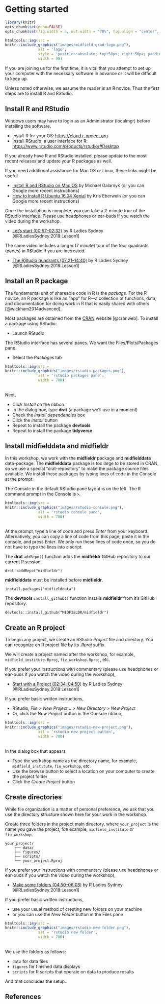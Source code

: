 # Getting started {- #getting-started}

<!-- This file is included in the book only if it is listed in the _bookdown.yml file. -->

```r
library(knitr)
opts_chunk$set(echo=FALSE)
opts_chunk$set(fig.width = 6, out.width = "70%", fig.align = "center", fig.asp = 0.618, comment = "#>")
```

```r
htmltools::img(src = 
knitr::include_graphics("images/midfield-grad-logo.png"), 
               alt = 'logo', 
               style = 'position:absolute; top:50px; right:50px; padding:0px;',
               width = 90)
```

If you are joining us for the first time, it is vital that you attempt to set up your computer with the necessary software in advance or it will be difficult to keep up. 

Unless noted otherwise, we assume the reader is an R novice. Thus the first steps are to install R and RStudio. 






## Install R and RStudio {-}

Windows users may have to login as an Administrator (localmgr) before installing the software. 

- Install R for your OS: <https://cloud.r-project.org> 
- Install RStudio, a user interface for R:  <https://www.rstudio.com/products/rstudio/#Desktop> 

If you already have R and RStudio installed, please update to the most recent releases and update your R packages as well. 

If you need additional assistance for Mac OS or Linux, these links might be useful 

- [Install R and RStudio on Mac OS](https://medium.com/@GalarnykMichael/install-r-and-rstudio-on-mac-e911606ce4f4) by Michael Galarnyk (or you can Google more recent instructions)    
- [How to Install R Ubuntu 16.04 Xenial](https://www.datascienceriot.com//r/install-ubuntu16/) by Kris Eberwein (or you can Google more recent instructions)  

Once the installation is complete, you can take a 2-minute tour of the RStudio interface. Please use headphones or ear-buds if you watch the video during the workshop. 

- [Let's start (00:57--02:32)](https://www.youtube.com/embed/kfcX5DEMAp4?start=57&end=152) by R Ladies Sydney [@RLadiesSydney:2018:Lesson1]   

The same video includes a longer (7 minute) tour of the four quadrants (panes) in RStudio if you are interested. 

- [The RStudio quadrants (07:21--14:40)](https://www.youtube.com/embed/kfcX5DEMAp4?start=441&end=880) by R Ladies Sydney [@RLadiesSydney:2018:Lesson1] 









## Install an R package {-}

The fundamental unit of shareable code in R is the *package.* 
For the R novice, an R package is like an "app" for R---a collection of functions, data, and documentation for doing work in R that is easily shared with others  [@wickham2014advanced]. 

Most packages are obtained from the [CRAN](https://cran.r-project.org/) website [@cranweb]. To install a package using RStudio:

- Launch RStudio 

The RStudio interface has several panes. We want the Files/Plots/Packages pane. 

- Select the *Packages*  tab  

```r
htmltools::img(src = 
knitr::include_graphics("images/rstudio-packages.png"), 
               alt = 'rstudio packages pane', 
               width = 700)
```

<br>
Next, 

- Click *Install* on the ribbon 
- In the dialog box, type **drat** (a package we'll use in a moment) 
- Check the *Install dependencies* box 
- Click the  *Install* button 
- Repeat to install the package **devtools** 
- Repeat to install the package **tidyverse**





## Install midfielddata and midfieldr {-}

In this workshop, we work with the **midfieldr** package and  **midfielddata** data-package. The **midfielddata** package is too large to be stored in CRAN, so we use a special "drat-repository" to make the package source files available. We install these packages by typing lines of code in the Console at the prompt. 


The Console in the default RStudio pane layout is on the left.  The R command prompt in the Console is `>`. 

```r
htmltools::img(src = 
knitr::include_graphics("images/rstudio-console.png"), 
               alt = 'rstudio console pane', 
               width = 700)
```

<br>
At the prompt, type a line of code and press *Enter* from your keyboard. Alternatively, you can copy a line of code from this page, paste it in the console, and press *Enter*. We only run these lines of code once, so you do not have to type the lines into a script. 

The **drat** `addRepo()` function adds the **midfieldr** GitHub repository to our current R session. 
 
```
drat::addRepo("midfieldr") 
```

**midfielddata**  must be installed before **midfieldr**. 

```
install.packages("midfielddata") 
```

The **devtools**  `install_github()` function installs  **midfieldr** from it's GitHub repository.  

```
devtools::install_github("MIDFIELDR/midfieldr") 
```







## Create an R project {-}

To begin any project, we create an RStudio *Project* file and directory. You can recognize an R project file by its *.Rproj* suffix. 

We will create a project named after the workshop, for example, `midfield_institute.Rproj`, `fie_workshop.Rproj`, etc. 

If you prefer your instructions with commentary (please use headphones or ear-buds if you watch the video during the workshop), 

- [Start with a Project (02:34--04:50)](https://www.youtube.com/embed/kfcX5DEMAp4?start=154&end=290) by R Ladies Sydney [@RLadiesSydney:2018:Lesson1] 


If you prefer basic written instructions, 

- RStudio, *File &gt; New Project... &gt; New Directory &gt; New Project* 
- Or, click the *New Project* button in the Console ribbon, 


```r
htmltools::img(src = 
knitr::include_graphics("images/rstudio-new-project.png"), 
               alt = 'rstudio new project button', 
               width = 700)
```

<br>
In the dialog box that appears, 
  
- Type the workshop name as the directory name, for example, `midfield_institute`,  `fie_workshop`, etc.  
- Use the browse button to select a location on your computer to create the project  folder  
- Click the *Create Project* button  
 




## Create directories {-}

While file organization is a matter of personal preference, we ask that you use the directory structure shown here for your work in the workshop. 

Create three folders in the project main directory, where  `your_project` is the name you gave the project, foe example, `midfield_institute` or `fie_workshop`.

<pre><code class=""><span class="line">your_project/
</span><span class="line">    ├── data/
</span><span class="line">    ├── figures/
</span><span class="line">    ├── scripts/
</span><span class="line">    └── your_project.Rproj</span></code></pre>


If you prefer your instructions with commentary  (please use headphones or ear-buds if you watch the video during the workshop),  

- [Make some folders  (04:50--06:08)](https://www.youtube.com/embed/kfcX5DEMAp4?start=290&end=368) by R Ladies Sydney [@RLadiesSydney:2018:Lesson1] 

If you prefer basic written instructions, 

- use your usual method of creating new folders on your machine 
- or you can use the *New Folder* button in the Files pane 

```r
htmltools::img(src = 
knitr::include_graphics("images/rstudio-new-folder.png"), 
               alt = 'rstudio new folder', 
               width = 700)
```

<br>
We use the folders as follows: 

- `data` for data files 
- `figures` for finished data displays  
- `scripts` for R scripts that operate on data to produce results  




And that concludes the setup. 

## References {-}

<div id="refs"></div>
